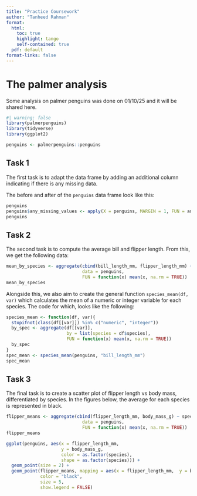 ```yaml
---
title: "Practice Coursework"
author: "Tanheed Rahman"
format:
  html:
    toc: true
    highlight: tango
    self-contained: true
  pdf: default
format-links: false
---
```


# The palmer analysis

Some analysis on palmer penguins was done on 01/10/25 and it will be shared here.

```r
#| warning: false
library(palmerpenguins)
library(tidyverse)
library(ggplot2)

penguins <- palmerpenguins::penguins
```

## Task 1

The first task is to adapt the data frame by adding an additional column indicating if there is any missing data.

The before and after of the `penguins` data frame look like this:

```r
penguins
penguins$any_missing_values <- apply(X = penguins, MARGIN = 1, FUN = anyNA)
penguins
```

## Task 2

The second task is to compute the average bill and flipper length. From this, we get the following data:

```r
mean_by_species <- aggregate(cbind(bill_length_mm, flipper_length_mm) ~ species,
                             data = penguins,
                             FUN = function(x) mean(x, na.rm = TRUE))
mean_by_species
```

Alongside this, we also aim to create the general function `species_mean(df, var)` which calculates the mean of a numeric or integer variable for each species. The code for which, looks like the following:

```r
species_mean <- function(df, var){
  stopifnot(class(df[[var]]) %in% c("numeric", "integer"))
  by_spec <- aggregate(df[[var]],
                       by = list(species = df$species),
                       FUN = function(x) mean(x, na.rm = TRUE))
  by_spec
}
spec_mean <- species_mean(penguins, "bill_length_mm")
spec_mean
```

## Task 3

The final task is to create a scatter plot of flipper length vs body mass, differentiated by species. In the figures below, the average for each species is represented in black.

```r
flipper_means <- aggregate(cbind(flipper_length_mm, body_mass_g) ~ species,
                             data = penguins,
                             FUN = function(x) mean(x, na.rm = TRUE))
flipper_means

ggplot(penguins, aes(x = flipper_length_mm,
                     y = body_mass_g,
                     color = as.factor(species),
                     shape = as.factor(species))) +
  geom_point(size = 2) +
  geom_point(flipper_means, mapping = aes(x = flipper_length_mm,  y = body_mass_g),
             color = "black",
             size = 5,
             show.legend = FALSE)
```
